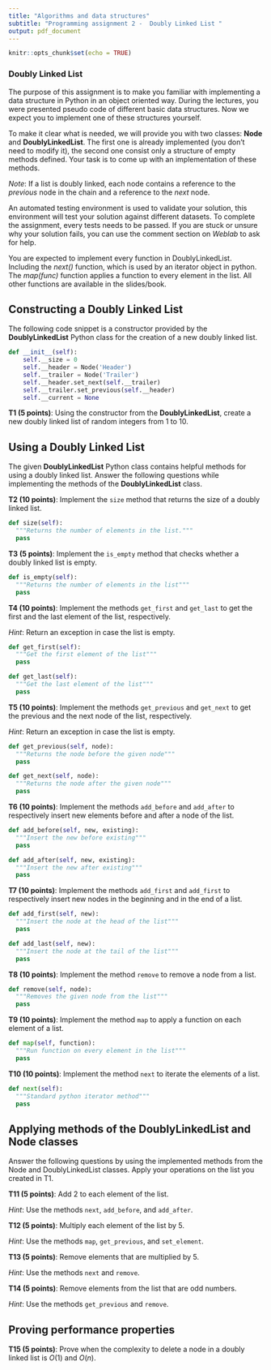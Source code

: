 ```yaml
---
title: "Algorithms and data structures"
subtitle: "Programming assignment 2 -  Doubly Linked List "
output: pdf_document
---
```


```r
knitr::opts_chunk$set(echo = TRUE)
```

### Doubly Linked List

The purpose of this assignment is to make you familiar with implementing a data structure in Python in an object oriented way.
During the lectures, you were presented pseudo code of different basic data structures. Now we expect you to implement one of these structures yourself.

To make it clear what is needed, we will provide you with two classes: **Node** and **DoublyLinkedList**. The first one is already implemented (you don't need to modify it), the second one consist only a structure of empty methods defined. Your task is to come up with an implementation of these methods.

_Note_: If a list is doubly linked, each node contains a reference to the _previous_ node in the chain and a reference to the _next_ node.

An automated testing environment is used to validate your solution, this environment will test your solution against different datasets. To complete the assignment, every tests needs to be passed. If you are stuck or unsure why your solution fails, you can use the comment section on *Weblab* to ask for help.

You are expected to implement every function in DoublyLinkedList. Including the *next()* function, which is used by an iterator object in python. The *map(func)* function applies a function to every element in the list.
All other functions are available in the slides/book.

## Constructing a Doubly Linked List

The following code snippet is a constructor provided by the **DoublyLinkedList** Python class for the creation of a new doubly linked list.

```python
def __init__(self):
    self.__size = 0
    self.__header = Node('Header')
    self.__trailer = Node('Trailer')
    self.__header.set_next(self.__trailer)
    self.__trailer.set_previous(self.__header)
    self.__current = None
```

**T1 (5 points)**: Using the constructor from the **DoublyLinkedList**, create a new doubly linked list of random integers from 1 to 10.

## Using a Doubly Linked List

The given **DoublyLinkedList** Python class
contains helpful methods for using a doubly linked list.
Answer the following questions while implementing
the methods of the **DoublyLinkedList** class.

**T2 (10 points)**: Implement the `size` method that returns the size of a doubly linked list.

```python
def size(self):
  """Returns the number of elements in the list."""
  pass 
```

**T3 (5 points)**: Implement the `is_empty` method that checks
whether a doubly linked list is empty.

```python
def is_empty(self):
  """Returns the number of elements in the list"""
  pass
```

**T4 (10 points)**: Implement the methods `get_first` and `get_last`
to get the first and the last element of the list, respectively.

_Hint_: Return an exception in case the list is empty.

```python
def get_first(self):
  """Get the first element of the list"""
  pass

def get_last(self):
  """Get the last element of the list"""
  pass
```

**T5 (10 points)**: Implement the methods `get_previous` and `get_next`
to get the previous and the next node of the list, respectively.

_Hint_: Return an exception in case the list is empty.

```python
def get_previous(self, node):
  """Returns the node before the given node"""
  pass      

def get_next(self, node):
  """Returns the node after the given node"""
  pass
```

**T6 (10 points)**: Implement the methods `add_before` and `add_after`
to respectively insert new elements before and after a node of the list.

```python
def add_before(self, new, existing):
  """Insert the new before existing"""
  pass

def add_after(self, new, existing):
  """Insert the new after existing"""
  pass
```

**T7 (10 points)**: Implement the methods `add_first` and `add_first`
to respectively insert new nodes in the beginning and in the end of a list.

```python
def add_first(self, new):
  """Insert the node at the head of the list"""
  pass

def add_last(self, new):
  """Insert the node at the tail of the list"""
  pass
```

**T8 (10 points)**: Implement the method `remove` to remove
a node from a list.

```python
def remove(self, node):
  """Removes the given node from the list"""
  pass
```

**T9 (10 points)**: Implement the method `map` to apply a function on
each element of a list.

```python
def map(self, function):
  """Run function on every element in the list"""
  pass
```

**T10 (10 points)**: Implement the method `next` to iterate the elements
of a list.

```python
def next(self):
  """Standard python iterator method"""
  pass
```

## Applying methods of the DoublyLinkedList and Node classes

Answer the following questions by using
the implemented methods from the Node and DoublyLinkedList classes.
Apply your operations on the list you created in T1.

**T11 (5 points)**: Add 2 to each element of the list.

_Hint_: Use the methods `next`, `add_before`, and `add_after`.

**T12 (5 points)**: Multiply each element of the list by 5.

_Hint_: Use the methods `map`, `get_previous`, and `set_element`.

**T13 (5 points)**: Remove elements that are multiplied by 5.

_Hint_: Use the methods `next` and `remove`.

**T14 (5 points)**: Remove elements from the list that are odd numbers. 

_Hint_: Use the methods `get_previous` and `remove`.

## Proving performance properties

**T15 (5 points)**: Prove when the complexity to delete a node in a doubly linked list is $O(1)$
and $O(n)$.
